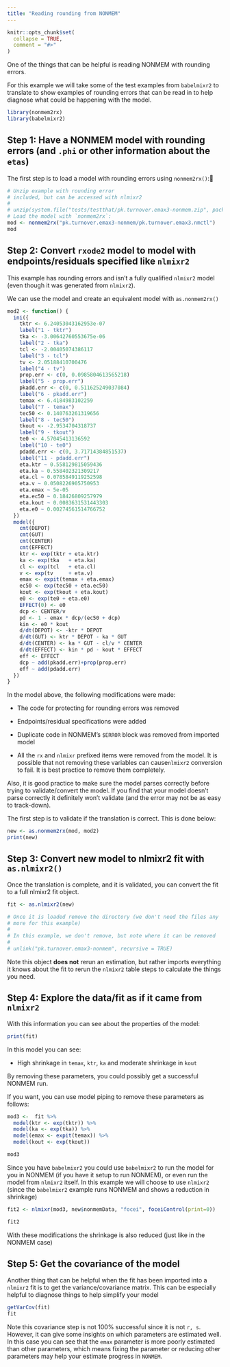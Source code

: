 ```yaml
---
title: "Reading rounding from NONMEM"
---
```


```r
knitr::opts_chunk$set(
  collapse = TRUE,
  comment = "#>"
)
```

One of the things that can be helpful is reading NONMEM with rounding
errors.

For this example we will take some of the test examples from
`babelmixr2` to translate to show examples of rounding errors that can
be read in to help diagnose what could be happening with the model.

```r
library(nonmem2rx)
library(babelmixr2)
```

## Step 1: Have a NONMEM model with rounding errors (and `.phi` or other information about the `etas`)

The first step is to load a model with rounding errors using `nonmem2rx()`:

```r
# Unzip example with rounding error
# included, but can be accessed with nlmixr2
#
# unzip(system.file("tests/testthat/pk.turnover.emax3-nonmem.zip", package="babelmixr2"))
# Load the model with `nonmem2rx`:
mod <- nonmem2rx("pk.turnover.emax3-nonmem/pk.turnover.emax3.nmctl")
mod
```

## Step 2: Convert `rxode2` model to model with endpoints/residuals specified like `nlmixr2`

This example has rounding errors and isn't a fully qualified `nlmixr2`
model (even though it was generated from `nlmixr2`).

We can use the model and create an equivalent model with
`as.nonmem2rx()`

```r
mod2 <- function() {
  ini({
    tktr <- 6.24053043162953e-07
    label("1 - tktr")
    tka <- -3.00642760553675e-06
    label("2 - tka")
    tcl <- -2.00405074386117
    label("3 - tcl")
    tv <- 2.05188410700476
    label("4 - tv")
    prop.err <- c(0, 0.0985804613565218)
    label("5 - prop.err")
    pkadd.err <- c(0, 0.511625249037084)
    label("6 - pkadd.err")
    temax <- 6.4184983102259
    label("7 - temax")
    tec50 <- 0.140763261319656
    label("8 - tec50")
    tkout <- -2.9534704318737
    label("9 - tkout")
    te0 <- 4.57045413136592
    label("10 - te0")
    pdadd.err <- c(0, 3.71714384851537)
    label("11 - pdadd.err")
    eta.ktr ~ 0.558129815059436
    eta.ka ~ 0.558402321309217
    eta.cl ~ 0.0785849119252598
    eta.v ~ 0.0508226905750953
    eta.emax ~ 5e-05
    eta.ec50 ~ 0.18426809257979
    eta.kout ~ 0.0083631531443303
    eta.e0 ~ 0.00274561514766752
  })
  model({
    cmt(DEPOT)
    cmt(GUT)
    cmt(CENTER)
    cmt(EFFECT)
    ktr <- exp(tktr + eta.ktr)
    ka <- exp(tka   + eta.ka)
    cl <- exp(tcl   + eta.cl)
    v <- exp(tv     + eta.v)
    emax <- expit(temax + eta.emax) 
    ec50 <- exp(tec50 + eta.ec50)
    kout <- exp(tkout + eta.kout)
    e0 <- exp(te0 + eta.e0)
    EFFECT(0) <- e0
    dcp <- CENTER/v
    pd <- 1 - emax * dcp/(ec50 + dcp)
    kin <- e0 * kout
    d/dt(DEPOT) <- -ktr * DEPOT
    d/dt(GUT) <- ktr * DEPOT - ka * GUT
    d/dt(CENTER) <- ka * GUT - cl/v * CENTER
    d/dt(EFFECT) <- kin * pd - kout * EFFECT
    eff <- EFFECT
    dcp ~ add(pkadd.err)+prop(prop.err)
    eff ~ add(pdadd.err)
  })
}
```

In the model above, the following modifications were made:

- The code for protecting for rounding errors was removed

- Endpoints/residual specifications were added

- Duplicate code in NONMEM's `$ERROR` block was removed from imported
  model
  
- All the `rx` and `nlmixr` prefixed items were removed from the
  model.  It is possible that not removing these variables can
  cause`nlmixr2` conversion to fail.  It is best practice to remove
  them completely.

Also, it is good practice to make sure the model parses correctly before
trying to validate/convert the model.  If you find that your model doesn't
parse correctly it definitely won't validate (and the error may not be
as easy to track-down).

The first step is to validate if the translation is correct.  This is
done below:

```r
new <- as.nonmem2rx(mod, mod2)
print(new)
```

## Step 3: Convert new model to nlmixr2 fit with `as.nlmixr2()`

Once the translation is complete, and it is validated, you can convert
the fit to a full nlmixr2 fit object.

```r
fit <- as.nlmixr2(new)

# Once it is loaded remove the directory (we don't need the files any
# more for this example)
#
# In this example, we don't remove, but note where it can be removed
#
# unlink("pk.turnover.emax3-nonmem", recursive = TRUE)
```

Note this object **does not** rerun an estimation, but rather imports
everything it knows about the fit to rerun the `nlmixr2` table steps
to calculate the things you need.

## Step 4: Explore the data/fit as if it came from `nlmixr2`

With this information you can see about the properties of the model:

```r
print(fit)
```

In this model you can see:

- High shrinkage in `temax`, `ktr`, `ka` and moderate shrinkage in `kout`

By removing these parameters, you could possibly get a successful
NONMEM run.

If you want, you can use model piping to remove these parameters as follows:

```r
mod3 <-  fit %>%
  model(ktr <- exp(tktr)) %>%
  model(ka <- exp(tka)) %>%
  model(emax <- expit(temax)) %>%
  model(kout <- exp(tkout))

mod3
```

Since you have `babelmixr2` you could use `babelmixr2` to run the
model for you in NONMEM (if you have it setup to run NONMEM), or even
run the model from `nlmixr2` itself. In this example we will choose to
use `nlmixr2` (since the `babelmixr2` example runs NONMEM and shows a
reduction in shrinkage)

```r
fit2 <- nlmixr(mod3, new$nonmemData, "focei", foceiControl(print=0))

fit2
```

With these modifications the shrinkage is also reduced (just like in the NONMEM case)

## Step 5: Get the covariance of the model

Another thing that can be helpful when the fit has been imported into
a `nlmixr2` fit is to get the variance/covariance matrix.  This can be
especially helpful to diagnose things to help simplify your model

```r
getVarCov(fit)
fit
```

Note this covariance step is not 100% successful since it is not `r,
s`.  However, it can give some insights on which parameters are
estimated well.  In this case you can see that the `emax` parameter is
more poorly estimated than other parameters, which means fixing the
parameter or reducing other parameters may help your estimate progress
in `NONMEM`.
